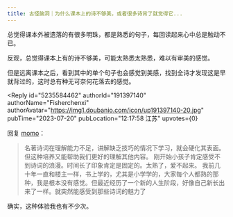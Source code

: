 ```yaml
---
title: 古怪脑洞｜为什么课本上的诗不够美，或者很多诗背了就觉得它...
---
```



<Forum groupName="古怪问题研究中心" groupUrl="https://www.douban.com/group/philosophasters/" archivedAt="2025-05-16T14:26:56.340Z">
  <Post
    id="291945825"
    title="古怪脑洞｜为什么课本上的诗不够美，或者很多诗背了就觉得它..."
    url="https://www.douban.com/group/topic/291945825/?_spm_id=MjE5MjU4NTA4"
    pubTime="2023-08-01"
    highlightUserId="191397140"
  >
总觉得课本外被遗落的有很多明珠，都是熟悉的句子，每回读起来心中总是触动不已。

反观，总觉得课本上有的诗不够美，可能太熟悉太熟悉，难以有审美的感觉。

但是远离课本之后，看到其中的单个句子也会感觉到美感，找到全诗才发现这是早就背过的，这时总有种无可奈何花落去的感觉。

<Reply
  id="5235584462"
  authorId="191397140"
  authorName="Fisherchenxi"
  authorAvatar="https://img1.doubanio.com/icon/up191397140-20.jpg"
  pubTime="2023-07-20"
  pubLocation="12:17:58 江苏"
  upvotes={0}
>
回复 [momo](https://www.douban.com/people/190038009/)：
> 名著诗词在理解能力不足，讲解缺乏技巧的情况下学习，就会硬化其表面。但这种培养又能帮助我们更好的理解其他内容。
刚开始小孩子肯定感受不到诗词的浪漫。时间长了印象肯定是固定的。太熟了，爱不起来。
我前几十年一直和楼主一样，书上学的，尤其是小学学的，大家每个人都熟的那种，我是根本没有感觉。但最近经历了一个新的人生阶段，好像自己新长出来了一样。就突然能感受到那些诗词的魅力了

确实，这种体验我也有不少次。
</Reply>
  </Post>
</Forum>
